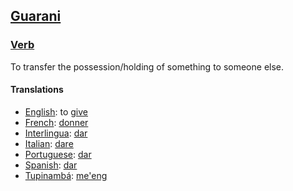 ==[[Guarani]]==
===[[Verb]]===
To transfer the possession/holding of something to someone else.
====Translations====
*[[English]]: to [[give]]
*[[French]]: [[donner]]
*[[Interlingua]]: [[dar]]
*[[Italian]]: [[dare]]
*[[Portuguese]]: [[dar]]
*[[Spanish]]: [[dar]]
*[[Tupinambá]]: [[me'eng]]